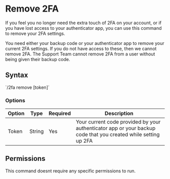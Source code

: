 # Remove 2FA

If you feel you no longer need the extra touch of 2FA on your account, or if you have lost access to your authenticator app, you can use this command to remove your 2FA settings.

You need either your backup code or your authenticator app to remove your current 2FA settings. If you do not have access to these, then we cannot remove 2FA. The Support Team cannot remove 2FA from a user without being given their backup code.

## Syntax


<Callout type="info" emoji="ℹ️">
  `/2fa remove [token]`
</Callout>

### Options

| Option | Type   | Required | Description                                                                                                    |
|--------|--------|----------|----------------------------------------------------------------------------------------------------------------|
| Token  | String | Yes      | Your current code provided by your authenticator app or your backup code that you created while setting up 2FA |

## Permissions

This command doesnt require any specific permissions to run.